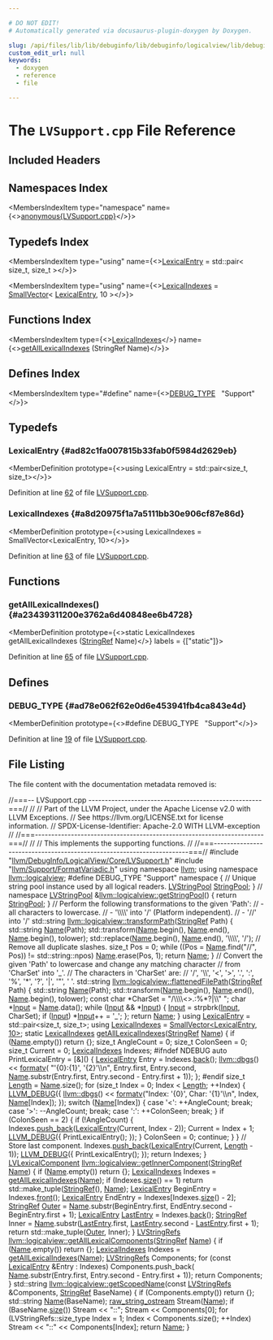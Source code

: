 ```yaml
---

# DO NOT EDIT!
# Automatically generated via docusaurus-plugin-doxygen by Doxygen.

slug: /api/files/lib/lib/debuginfo/lib/debuginfo/logicalview/lib/debuginfo/logicalview/core/lvsupport-cpp
custom_edit_url: null
keywords:
  - doxygen
  - reference
  - file

---
```





# The `LVSupport.cpp` File Reference

<DoxygenPage pluginConfig={pluginConfig}>



## Included Headers

<IncludesList>
<IncludesListItem
  filePath="llvm/DebugInfo/LogicalView/Core/LVSupport.h"
  permalink="/docs/api/files/include/include/llvm/include/llvm/debuginfo/include/llvm/debuginfo/logicalview/include/llvm/debuginfo/logicalview/core/lvsupport-h"
  isLocal="true" />
<IncludesListItem
  filePath="llvm/Support/FormatVariadic.h"
  permalink="/docs/api/files/include/include/llvm/include/llvm/support/formatvariadic-h"
  isLocal="true" />
</IncludesList>

## Namespaces Index

<MembersIndex>

<MembersIndexItem
  type="namespace"
  name={<><a href="/docs/api/namespaces/anonymous-lvsupport-cpp-">anonymous&#123;LVSupport.cpp&#125;</a></>}>
</MembersIndexItem>

</MembersIndex>

## Typedefs Index

<MembersIndex>

<MembersIndexItem
  type="using"
  name={<><a href="#ad82c1fa007815b33fab0f5984d2629eb">LexicalEntry</a> = std::pair&lt; size&#95;t, size&#95;t &gt;</>}>
</MembersIndexItem>

<MembersIndexItem
  type="using"
  name={<><a href="#a8d20975f1a7a5111bb30e906cf87e86d">LexicalIndexes</a> = <a href="/docs/api/classes/llvm/smallvector">SmallVector</a>&lt; <a href="#ad82c1fa007815b33fab0f5984d2629eb">LexicalEntry</a>, 10 &gt;</>}>
</MembersIndexItem>

</MembersIndex>

## Functions Index

<MembersIndex>

<MembersIndexItem
  type={<><a href="#a8d20975f1a7a5111bb30e906cf87e86d">LexicalIndexes</a></>}
  name={<><a href="#a23439311200e3762a6d40848ee6b4728">getAllLexicalIndexes</a> (StringRef Name)</>}>
</MembersIndexItem>

</MembersIndex>

## Defines Index

<MembersIndex>

<MembersIndexItem
  type="#define"
  name={<><a href="#ad78e062f62e0d6e453941fb4ca843e4d">DEBUG&#95;TYPE</a>&nbsp;&nbsp;&nbsp;&quot;Support&quot;</>}>
</MembersIndexItem>

</MembersIndex>


<SectionDefinition>

## Typedefs

### LexicalEntry {#ad82c1fa007815b33fab0f5984d2629eb}

<MemberDefinition
  prototype={<>using LexicalEntry =  std::pair&lt;size&#95;t, size&#95;t&gt;</>}>

Definition at line <a href="#l00062">62</a> of file <a href="/docs/api/files/lib/lib/debuginfo/lib/debuginfo/logicalview/lib/debuginfo/logicalview/core/lvsupport-cpp">LVSupport.cpp</a>.
</MemberDefinition>

### LexicalIndexes {#a8d20975f1a7a5111bb30e906cf87e86d}

<MemberDefinition
  prototype={<>using LexicalIndexes =  SmallVector&lt;LexicalEntry, 10&gt;</>}>

Definition at line <a href="#l00063">63</a> of file <a href="/docs/api/files/lib/lib/debuginfo/lib/debuginfo/logicalview/lib/debuginfo/logicalview/core/lvsupport-cpp">LVSupport.cpp</a>.
</MemberDefinition>

</SectionDefinition>

<SectionDefinition>

## Functions

### getAllLexicalIndexes() {#a23439311200e3762a6d40848ee6b4728}

<MemberDefinition
  prototype={<>static LexicalIndexes getAllLexicalIndexes (<a href="/docs/api/classes/llvm/stringref">StringRef</a> Name)</>}
  labels = {["static"]}>

Definition at line <a href="#l00065">65</a> of file <a href="/docs/api/files/lib/lib/debuginfo/lib/debuginfo/logicalview/lib/debuginfo/logicalview/core/lvsupport-cpp">LVSupport.cpp</a>.
</MemberDefinition>

</SectionDefinition>

<SectionDefinition>

## Defines

### DEBUG&#95;TYPE {#ad78e062f62e0d6e453941fb4ca843e4d}

<MemberDefinition
  prototype={<>#define DEBUG&#95;TYPE&nbsp;&nbsp;&nbsp;&quot;Support&quot;</>}>

Definition at line <a href="#l00019">19</a> of file <a href="/docs/api/files/lib/lib/debuginfo/lib/debuginfo/logicalview/lib/debuginfo/logicalview/core/lvsupport-cpp">LVSupport.cpp</a>.
</MemberDefinition>

</SectionDefinition>

## File Listing

The file content with the documentation metadata removed is:

<ProgramListing>

<Link id="l00001" /><CodeLine lineNumber="1"><Highlight kind="comment">//===-- LVSupport.cpp -----------------------------------------------------===//</Highlight><Highlight kind="normal"></Highlight></CodeLine>
<Link id="l00002" /><CodeLine lineNumber="2"><Highlight kind="normal"></Highlight><Highlight kind="comment">//</Highlight><Highlight kind="normal"></Highlight></CodeLine>
<Link id="l00003" /><CodeLine lineNumber="3"><Highlight kind="normal"></Highlight><Highlight kind="comment">// Part of the LLVM Project, under the Apache License v2.0 with LLVM Exceptions.</Highlight><Highlight kind="normal"></Highlight></CodeLine>
<Link id="l00004" /><CodeLine lineNumber="4"><Highlight kind="normal"></Highlight><Highlight kind="comment">// See https://llvm.org/LICENSE.txt for license information.</Highlight><Highlight kind="normal"></Highlight></CodeLine>
<Link id="l00005" /><CodeLine lineNumber="5"><Highlight kind="normal"></Highlight><Highlight kind="comment">// SPDX-License-Identifier: Apache-2.0 WITH LLVM-exception</Highlight><Highlight kind="normal"></Highlight></CodeLine>
<Link id="l00006" /><CodeLine lineNumber="6"><Highlight kind="normal"></Highlight><Highlight kind="comment">//</Highlight><Highlight kind="normal"></Highlight></CodeLine>
<Link id="l00007" /><CodeLine lineNumber="7"><Highlight kind="normal"></Highlight><Highlight kind="comment">//===----------------------------------------------------------------------===//</Highlight><Highlight kind="normal"></Highlight></CodeLine>
<Link id="l00008" /><CodeLine lineNumber="8"><Highlight kind="normal"></Highlight><Highlight kind="comment">//</Highlight><Highlight kind="normal"></Highlight></CodeLine>
<Link id="l00009" /><CodeLine lineNumber="9"><Highlight kind="normal"></Highlight><Highlight kind="comment">// This implements the supporting functions.</Highlight><Highlight kind="normal"></Highlight></CodeLine>
<Link id="l00010" /><CodeLine lineNumber="10"><Highlight kind="normal"></Highlight><Highlight kind="comment">//</Highlight><Highlight kind="normal"></Highlight></CodeLine>
<Link id="l00011" /><CodeLine lineNumber="11"><Highlight kind="normal"></Highlight><Highlight kind="comment">//===----------------------------------------------------------------------===//</Highlight><Highlight kind="normal"></Highlight></CodeLine>
<Link id="l00012" /><CodeLine lineNumber="12"><Highlight kind="normal"></Highlight></CodeLine>
<Link id="l00013" /><CodeLine lineNumber="13"><Highlight kind="normal"></Highlight><Highlight kind="preprocessor">#include &quot;<a href="/docs/api/files/include/include/llvm/include/llvm/debuginfo/include/llvm/debuginfo/logicalview/include/llvm/debuginfo/logicalview/core/lvsupport-h">llvm/DebugInfo/LogicalView/Core/LVSupport.h</a>&quot;</Highlight><Highlight kind="normal"></Highlight></CodeLine>
<Link id="l00014" /><CodeLine lineNumber="14"><Highlight kind="normal"></Highlight><Highlight kind="preprocessor">#include &quot;<a href="/docs/api/files/include/include/llvm/include/llvm/support/formatvariadic-h">llvm/Support/FormatVariadic.h</a>&quot;</Highlight><Highlight kind="normal"></Highlight></CodeLine>
<Link id="l00015" /><CodeLine lineNumber="15"><Highlight kind="normal"></Highlight></CodeLine>
<Link id="l00016" /><CodeLine lineNumber="16"><Highlight kind="normal"></Highlight><Highlight kind="keyword">using namespace </Highlight><Highlight kind="normal"><a href="/docs/api/namespaces/llvm">llvm</a>;</Highlight></CodeLine>
<Link id="l00017" /><CodeLine lineNumber="17"><Highlight kind="normal"></Highlight><Highlight kind="keyword">using namespace </Highlight><Highlight kind="normal"><a href="/docs/api/namespaces/llvm/logicalview">llvm::logicalview</a>;</Highlight></CodeLine>
<Link id="l00018" /><CodeLine lineNumber="18"><Highlight kind="normal"></Highlight></CodeLine>
<Link id="l00019" /><CodeLine lineNumber="19" lineLink="#ad78e062f62e0d6e453941fb4ca843e4d"><Highlight kind="normal"></Highlight><Highlight kind="preprocessor">#define DEBUG&#95;TYPE &quot;Support&quot;</Highlight><Highlight kind="normal"></Highlight></CodeLine>
<Link id="l00020" /><CodeLine lineNumber="20"><Highlight kind="normal"></Highlight></CodeLine>
<Link id="l00021" /><CodeLine lineNumber="21" lineLink="/docs/api/namespaces/anonymous-lvsupport-cpp-"><Highlight kind="normal"></Highlight><Highlight kind="keyword">namespace </Highlight><Highlight kind="normal">&#123;</Highlight></CodeLine>
<Link id="l00022" /><CodeLine lineNumber="22"><Highlight kind="normal"></Highlight><Highlight kind="comment">// Unique string pool instance used by all logical readers.</Highlight><Highlight kind="normal"></Highlight></CodeLine>
<Link id="l00023" /><CodeLine lineNumber="23" lineLink="/docs/api/namespaces/anonymous-lvsupport-cpp-/#a1a59954d42b2bf2271f88d6e0c998617"><Highlight kind="normal"><a href="/docs/api/classes/llvm/logicalview/lvstringpool">LVStringPool</a> <a href="/docs/api/namespaces/anonymous-lvsupport-cpp-/#a1a59954d42b2bf2271f88d6e0c998617">StringPool</a>;</Highlight></CodeLine>
<Link id="l00024" /><CodeLine lineNumber="24"><Highlight kind="normal">&#125; </Highlight><Highlight kind="comment">// namespace</Highlight><Highlight kind="normal"></Highlight></CodeLine>
<Link id="l00025" /><CodeLine lineNumber="25" lineLink="/docs/api/namespaces/llvm/logicalview/#a2d535f55e8a9a6be8ab21dd266f01931"><Highlight kind="normal"><a href="/docs/api/classes/llvm/logicalview/lvstringpool">LVStringPool</a> &amp;<a href="/docs/api/namespaces/llvm/logicalview/#a2d535f55e8a9a6be8ab21dd266f01931">llvm::logicalview::getStringPool</a>() &#123; </Highlight><Highlight kind="keywordflow">return</Highlight><Highlight kind="normal"> <a href="/docs/api/classes/llvm/dwarf-linker/stringpool">StringPool</a>; &#125;</Highlight></CodeLine>
<Link id="l00026" /><CodeLine lineNumber="26"><Highlight kind="normal"></Highlight></CodeLine>
<Link id="l00027" /><CodeLine lineNumber="27"><Highlight kind="normal"></Highlight><Highlight kind="comment">// Perform the following transformations to the given &#39;Path&#39;:</Highlight><Highlight kind="normal"></Highlight></CodeLine>
<Link id="l00028" /><CodeLine lineNumber="28"><Highlight kind="normal"></Highlight><Highlight kind="comment">// - all characters to lowercase.</Highlight><Highlight kind="normal"></Highlight></CodeLine>
<Link id="l00029" /><CodeLine lineNumber="29"><Highlight kind="normal"></Highlight><Highlight kind="comment">// - &#39;\\\\&#39; into &#39;/&#39; (Platform independent).</Highlight><Highlight kind="normal"></Highlight></CodeLine>
<Link id="l00030" /><CodeLine lineNumber="30"><Highlight kind="normal"></Highlight><Highlight kind="comment">// - &#39;//&#39; into &#39;/&#39;</Highlight><Highlight kind="normal"></Highlight></CodeLine>
<Link id="l00031" /><CodeLine lineNumber="31" lineLink="/docs/api/namespaces/llvm/logicalview/#a925491368f86809733afde389b3f9c5a"><Highlight kind="normal">std::string <a href="/docs/api/namespaces/llvm/logicalview/#a925491368f86809733afde389b3f9c5a">llvm::logicalview::transformPath</a>(<a href="/docs/api/classes/llvm/stringref">StringRef</a> Path) &#123;</Highlight></CodeLine>
<Link id="l00032" /><CodeLine lineNumber="32"><Highlight kind="normal">  std::string <a href="/docs/api/namespaces/llvm/logicalview/#af64c789b30b79a5f18889270bccef27ea49ee3087348e8d44e1feda1917443987">Name</a>(Path);</Highlight></CodeLine>
<Link id="l00033" /><CodeLine lineNumber="33"><Highlight kind="normal">  std::transform(<a href="/docs/api/namespaces/llvm/logicalview/#af64c789b30b79a5f18889270bccef27ea49ee3087348e8d44e1feda1917443987">Name</a>.begin(), <a href="/docs/api/namespaces/llvm/logicalview/#af64c789b30b79a5f18889270bccef27ea49ee3087348e8d44e1feda1917443987">Name</a>.end(), <a href="/docs/api/namespaces/llvm/logicalview/#af64c789b30b79a5f18889270bccef27ea49ee3087348e8d44e1feda1917443987">Name</a>.begin(), tolower);</Highlight></CodeLine>
<Link id="l00034" /><CodeLine lineNumber="34"><Highlight kind="normal">  std::replace(<a href="/docs/api/namespaces/llvm/logicalview/#af64c789b30b79a5f18889270bccef27ea49ee3087348e8d44e1feda1917443987">Name</a>.begin(), <a href="/docs/api/namespaces/llvm/logicalview/#af64c789b30b79a5f18889270bccef27ea49ee3087348e8d44e1feda1917443987">Name</a>.end(), </Highlight><Highlight kind="charliteral">&#39;\\\\&#39;</Highlight><Highlight kind="normal">, </Highlight><Highlight kind="charliteral">&#39;/&#39;</Highlight><Highlight kind="normal">);</Highlight></CodeLine>
<Link id="l00035" /><CodeLine lineNumber="35"><Highlight kind="normal"></Highlight></CodeLine>
<Link id="l00036" /><CodeLine lineNumber="36"><Highlight kind="normal">  </Highlight><Highlight kind="comment">// Remove all duplicate slashes.</Highlight><Highlight kind="normal"></Highlight></CodeLine>
<Link id="l00037" /><CodeLine lineNumber="37"><Highlight kind="normal">  </Highlight><Highlight kind="keywordtype">size&#95;t</Highlight><Highlight kind="normal"> Pos = 0;</Highlight></CodeLine>
<Link id="l00038" /><CodeLine lineNumber="38"><Highlight kind="normal">  </Highlight><Highlight kind="keywordflow">while</Highlight><Highlight kind="normal"> ((Pos = <a href="/docs/api/namespaces/llvm/logicalview/#af64c789b30b79a5f18889270bccef27ea49ee3087348e8d44e1feda1917443987">Name</a>.find(</Highlight><Highlight kind="stringliteral">&quot;//&quot;</Highlight><Highlight kind="normal">, Pos)) != std::string::npos)</Highlight></CodeLine>
<Link id="l00039" /><CodeLine lineNumber="39"><Highlight kind="normal">    <a href="/docs/api/namespaces/llvm/logicalview/#af64c789b30b79a5f18889270bccef27ea49ee3087348e8d44e1feda1917443987">Name</a>.erase(Pos, 1);</Highlight></CodeLine>
<Link id="l00040" /><CodeLine lineNumber="40"><Highlight kind="normal"></Highlight></CodeLine>
<Link id="l00041" /><CodeLine lineNumber="41"><Highlight kind="normal">  </Highlight><Highlight kind="keywordflow">return</Highlight><Highlight kind="normal"> <a href="/docs/api/namespaces/llvm/logicalview/#af64c789b30b79a5f18889270bccef27ea49ee3087348e8d44e1feda1917443987">Name</a>;</Highlight></CodeLine>
<Link id="l00042" /><CodeLine lineNumber="42"><Highlight kind="normal">&#125;</Highlight></CodeLine>
<Link id="l00043" /><CodeLine lineNumber="43"><Highlight kind="normal"></Highlight></CodeLine>
<Link id="l00044" /><CodeLine lineNumber="44"><Highlight kind="normal"></Highlight><Highlight kind="comment">// Convert the given &#39;Path&#39; to lowercase and change any matching character</Highlight><Highlight kind="normal"></Highlight></CodeLine>
<Link id="l00045" /><CodeLine lineNumber="45"><Highlight kind="normal"></Highlight><Highlight kind="comment">// from &#39;CharSet&#39; into &#39;&#95;&#39;.</Highlight><Highlight kind="normal"></Highlight></CodeLine>
<Link id="l00046" /><CodeLine lineNumber="46"><Highlight kind="normal"></Highlight><Highlight kind="comment">// The characters in &#39;CharSet&#39; are:</Highlight><Highlight kind="normal"></Highlight></CodeLine>
<Link id="l00047" /><CodeLine lineNumber="47"><Highlight kind="normal"></Highlight><Highlight kind="comment">//   &#39;/&#39;, &#39;\\&#39;, &#39;&lt;&#39;, &#39;&gt;&#39;, &#39;.&#39;, &#39;:&#39;, &#39;%&#39;, &#39;&#42;&#39;, &#39;?&#39;, &#39;|&#39;, &#39;&quot;&#39;, &#39; &#39;.</Highlight><Highlight kind="normal"></Highlight></CodeLine>
<Link id="l00048" /><CodeLine lineNumber="48" lineLink="/docs/api/namespaces/llvm/logicalview/#aafc21f0b9198d98fda4bfc5ecc94a94d"><Highlight kind="normal">std::string <a href="/docs/api/namespaces/llvm/logicalview/#aafc21f0b9198d98fda4bfc5ecc94a94d">llvm::logicalview::flattenedFilePath</a>(<a href="/docs/api/classes/llvm/stringref">StringRef</a> Path) &#123;</Highlight></CodeLine>
<Link id="l00049" /><CodeLine lineNumber="49"><Highlight kind="normal">  std::string <a href="/docs/api/namespaces/llvm/logicalview/#af64c789b30b79a5f18889270bccef27ea49ee3087348e8d44e1feda1917443987">Name</a>(Path);</Highlight></CodeLine>
<Link id="l00050" /><CodeLine lineNumber="50"><Highlight kind="normal">  std::transform(<a href="/docs/api/namespaces/llvm/logicalview/#af64c789b30b79a5f18889270bccef27ea49ee3087348e8d44e1feda1917443987">Name</a>.begin(), <a href="/docs/api/namespaces/llvm/logicalview/#af64c789b30b79a5f18889270bccef27ea49ee3087348e8d44e1feda1917443987">Name</a>.end(), <a href="/docs/api/namespaces/llvm/logicalview/#af64c789b30b79a5f18889270bccef27ea49ee3087348e8d44e1feda1917443987">Name</a>.begin(), tolower);</Highlight></CodeLine>
<Link id="l00051" /><CodeLine lineNumber="51"><Highlight kind="normal"></Highlight></CodeLine>
<Link id="l00052" /><CodeLine lineNumber="52"><Highlight kind="normal">  </Highlight><Highlight kind="keyword">const</Highlight><Highlight kind="normal"> </Highlight><Highlight kind="keywordtype">char</Highlight><Highlight kind="normal"> &#42;CharSet = </Highlight><Highlight kind="stringliteral">&quot;/\\\\&lt;&gt;.:%&#42;?|\\&quot; &quot;</Highlight><Highlight kind="normal">;</Highlight></CodeLine>
<Link id="l00053" /><CodeLine lineNumber="53"><Highlight kind="normal">  </Highlight><Highlight kind="keywordtype">char</Highlight><Highlight kind="normal"> &#42;<a href="/docs/api/classes/input">Input</a> = <a href="/docs/api/namespaces/llvm/logicalview/#af64c789b30b79a5f18889270bccef27ea49ee3087348e8d44e1feda1917443987">Name</a>.data();</Highlight></CodeLine>
<Link id="l00054" /><CodeLine lineNumber="54"><Highlight kind="normal">  </Highlight><Highlight kind="keywordflow">while</Highlight><Highlight kind="normal"> (<a href="/docs/api/classes/input">Input</a> &amp;&amp; &#42;<a href="/docs/api/classes/input">Input</a>) &#123;</Highlight></CodeLine>
<Link id="l00055" /><CodeLine lineNumber="55"><Highlight kind="normal">    <a href="/docs/api/classes/input">Input</a> = strpbrk(<a href="/docs/api/classes/input">Input</a>, CharSet);</Highlight></CodeLine>
<Link id="l00056" /><CodeLine lineNumber="56"><Highlight kind="normal">    </Highlight><Highlight kind="keywordflow">if</Highlight><Highlight kind="normal"> (<a href="/docs/api/classes/input">Input</a>)</Highlight></CodeLine>
<Link id="l00057" /><CodeLine lineNumber="57"><Highlight kind="normal">      &#42;<a href="/docs/api/classes/input">Input</a>++ = </Highlight><Highlight kind="charliteral">&#39;&#95;&#39;</Highlight><Highlight kind="normal">;</Highlight></CodeLine>
<Link id="l00058" /><CodeLine lineNumber="58"><Highlight kind="normal">  &#125;;</Highlight></CodeLine>
<Link id="l00059" /><CodeLine lineNumber="59"><Highlight kind="normal">  </Highlight><Highlight kind="keywordflow">return</Highlight><Highlight kind="normal"> <a href="/docs/api/namespaces/llvm/logicalview/#af64c789b30b79a5f18889270bccef27ea49ee3087348e8d44e1feda1917443987">Name</a>;</Highlight></CodeLine>
<Link id="l00060" /><CodeLine lineNumber="60"><Highlight kind="normal">&#125;</Highlight></CodeLine>
<Link id="l00061" /><CodeLine lineNumber="61"><Highlight kind="normal"></Highlight></CodeLine>
<Link id="l00062" /><CodeLine lineNumber="62" lineLink="#ad82c1fa007815b33fab0f5984d2629eb"><Highlight kind="normal"></Highlight><Highlight kind="keyword">using </Highlight><Highlight kind="normal"><a href="#ad82c1fa007815b33fab0f5984d2629eb">LexicalEntry</a> = std::pair&lt;size&#95;t, size&#95;t&gt;;</Highlight></CodeLine>
<Link id="l00063" /><CodeLine lineNumber="63" lineLink="#a8d20975f1a7a5111bb30e906cf87e86d"><Highlight kind="normal"></Highlight><Highlight kind="keyword">using </Highlight><Highlight kind="normal"><a href="#a8d20975f1a7a5111bb30e906cf87e86d">LexicalIndexes</a> = <a href="/docs/api/classes/llvm/smallvector">SmallVector&lt;LexicalEntry, 10&gt;</a>;</Highlight></CodeLine>
<Link id="l00064" /><CodeLine lineNumber="64"><Highlight kind="normal"></Highlight></CodeLine>
<Link id="l00065" /><CodeLine lineNumber="65" lineLink="#a23439311200e3762a6d40848ee6b4728"><Highlight kind="normal"></Highlight><Highlight kind="keyword">static</Highlight><Highlight kind="normal"> <a href="#a8d20975f1a7a5111bb30e906cf87e86d">LexicalIndexes</a> <a href="#a23439311200e3762a6d40848ee6b4728">getAllLexicalIndexes</a>(<a href="/docs/api/classes/llvm/stringref">StringRef</a> <a href="/docs/api/namespaces/llvm/logicalview/#af64c789b30b79a5f18889270bccef27ea49ee3087348e8d44e1feda1917443987">Name</a>) &#123;</Highlight></CodeLine>
<Link id="l00066" /><CodeLine lineNumber="66"><Highlight kind="normal">  </Highlight><Highlight kind="keywordflow">if</Highlight><Highlight kind="normal"> (<a href="/docs/api/namespaces/llvm/logicalview/#af64c789b30b79a5f18889270bccef27ea49ee3087348e8d44e1feda1917443987">Name</a>.empty())</Highlight></CodeLine>
<Link id="l00067" /><CodeLine lineNumber="67"><Highlight kind="normal">    </Highlight><Highlight kind="keywordflow">return</Highlight><Highlight kind="normal"> &#123;&#125;;</Highlight></CodeLine>
<Link id="l00068" /><CodeLine lineNumber="68"><Highlight kind="normal"></Highlight></CodeLine>
<Link id="l00069" /><CodeLine lineNumber="69"><Highlight kind="normal">  </Highlight><Highlight kind="keywordtype">size&#95;t</Highlight><Highlight kind="normal"> AngleCount = 0;</Highlight></CodeLine>
<Link id="l00070" /><CodeLine lineNumber="70"><Highlight kind="normal">  </Highlight><Highlight kind="keywordtype">size&#95;t</Highlight><Highlight kind="normal"> ColonSeen = 0;</Highlight></CodeLine>
<Link id="l00071" /><CodeLine lineNumber="71"><Highlight kind="normal">  </Highlight><Highlight kind="keywordtype">size&#95;t</Highlight><Highlight kind="normal"> Current = 0;</Highlight></CodeLine>
<Link id="l00072" /><CodeLine lineNumber="72"><Highlight kind="normal"></Highlight></CodeLine>
<Link id="l00073" /><CodeLine lineNumber="73"><Highlight kind="normal">  <a href="#a8d20975f1a7a5111bb30e906cf87e86d">LexicalIndexes</a> Indexes;</Highlight></CodeLine>
<Link id="l00074" /><CodeLine lineNumber="74"><Highlight kind="normal"></Highlight></CodeLine>
<Link id="l00075" /><CodeLine lineNumber="75"><Highlight kind="normal"></Highlight><Highlight kind="preprocessor">#ifndef NDEBUG</Highlight><Highlight kind="normal"></Highlight></CodeLine>
<Link id="l00076" /><CodeLine lineNumber="76"><Highlight kind="normal">  </Highlight><Highlight kind="keyword">auto</Highlight><Highlight kind="normal"> PrintLexicalEntry = &#91;&amp;&#93;() &#123;</Highlight></CodeLine>
<Link id="l00077" /><CodeLine lineNumber="77"><Highlight kind="normal">    <a href="#ad82c1fa007815b33fab0f5984d2629eb">LexicalEntry</a> Entry = Indexes.<a href="/docs/api/classes/llvm/smallvectortemplatecommon/#acd9e771a3296c6b24146955754620557">back</a>();</Highlight></CodeLine>
<Link id="l00078" /><CodeLine lineNumber="78"><Highlight kind="normal">    <a href="/docs/api/namespaces/llvm/#a7c46c742c31be54870e2038048e6b391">llvm::dbgs</a>() &lt;&lt; <a href="/docs/api/namespaces/llvm/#a653cce37b80c03eebe7a00520a8eabb6">formatv</a>(</Highlight></CodeLine>
<Link id="l00079" /><CodeLine lineNumber="79"><Highlight kind="normal">        </Highlight><Highlight kind="stringliteral">&quot;&#39;&#123;0&#125;:&#123;1&#125;&#39;, &#39;&#123;2&#125;&#39;\\n&quot;</Highlight><Highlight kind="normal">, Entry.first, Entry.second,</Highlight></CodeLine>
<Link id="l00080" /><CodeLine lineNumber="80"><Highlight kind="normal">        <a href="/docs/api/namespaces/llvm/logicalview/#af64c789b30b79a5f18889270bccef27ea49ee3087348e8d44e1feda1917443987">Name</a>.substr(Entry.first, Entry.second - Entry.first + 1));</Highlight></CodeLine>
<Link id="l00081" /><CodeLine lineNumber="81"><Highlight kind="normal">  &#125;;</Highlight></CodeLine>
<Link id="l00082" /><CodeLine lineNumber="82"><Highlight kind="normal"></Highlight><Highlight kind="preprocessor">#endif</Highlight><Highlight kind="normal"></Highlight></CodeLine>
<Link id="l00083" /><CodeLine lineNumber="83"><Highlight kind="normal"></Highlight></CodeLine>
<Link id="l00084" /><CodeLine lineNumber="84"><Highlight kind="normal">  </Highlight><Highlight kind="keywordtype">size&#95;t</Highlight><Highlight kind="normal"> <a href="/docs/api/namespaces/llvm/#a05f5b9a11bdcc5feba62899f95dcf878af6d9f1c7b49b7601fae6a545002a6763">Length</a> = <a href="/docs/api/namespaces/llvm/logicalview/#af64c789b30b79a5f18889270bccef27ea49ee3087348e8d44e1feda1917443987">Name</a>.size();</Highlight></CodeLine>
<Link id="l00085" /><CodeLine lineNumber="85"><Highlight kind="normal">  </Highlight><Highlight kind="keywordflow">for</Highlight><Highlight kind="normal"> (</Highlight><Highlight kind="keywordtype">size&#95;t</Highlight><Highlight kind="normal"> Index = 0; Index &lt; <a href="/docs/api/namespaces/llvm/#a05f5b9a11bdcc5feba62899f95dcf878af6d9f1c7b49b7601fae6a545002a6763">Length</a>; ++Index) &#123;</Highlight></CodeLine>
<Link id="l00086" /><CodeLine lineNumber="86"><Highlight kind="normal">    <a href="/docs/api/files/include/include/llvm/include/llvm/support/debug-h/#a196897517069dda1bdb549e24468f7d7">LLVM&#95;DEBUG</a>(&#123;</Highlight></CodeLine>
<Link id="l00087" /><CodeLine lineNumber="87"><Highlight kind="normal">      <a href="/docs/api/namespaces/llvm/#a7c46c742c31be54870e2038048e6b391">llvm::dbgs</a>() &lt;&lt; <a href="/docs/api/namespaces/llvm/#a653cce37b80c03eebe7a00520a8eabb6">formatv</a>(</Highlight><Highlight kind="stringliteral">&quot;Index: &#39;&#123;0&#125;&#39;, Char: &#39;&#123;1&#125;&#39;\\n&quot;</Highlight><Highlight kind="normal">, Index,</Highlight></CodeLine>
<Link id="l00088" /><CodeLine lineNumber="88"><Highlight kind="normal">                              <a href="/docs/api/namespaces/llvm/logicalview/#af64c789b30b79a5f18889270bccef27ea49ee3087348e8d44e1feda1917443987">Name</a>&#91;Index&#93;);</Highlight></CodeLine>
<Link id="l00089" /><CodeLine lineNumber="89"><Highlight kind="normal">    &#125;);</Highlight></CodeLine>
<Link id="l00090" /><CodeLine lineNumber="90"><Highlight kind="normal">    </Highlight><Highlight kind="keywordflow">switch</Highlight><Highlight kind="normal"> (<a href="/docs/api/namespaces/llvm/logicalview/#af64c789b30b79a5f18889270bccef27ea49ee3087348e8d44e1feda1917443987">Name</a>&#91;Index&#93;) &#123;</Highlight></CodeLine>
<Link id="l00091" /><CodeLine lineNumber="91"><Highlight kind="normal">    </Highlight><Highlight kind="keywordflow">case</Highlight><Highlight kind="normal"> </Highlight><Highlight kind="charliteral">&#39;&lt;&#39;</Highlight><Highlight kind="normal">:</Highlight></CodeLine>
<Link id="l00092" /><CodeLine lineNumber="92"><Highlight kind="normal">      ++AngleCount;</Highlight></CodeLine>
<Link id="l00093" /><CodeLine lineNumber="93"><Highlight kind="normal">      </Highlight><Highlight kind="keywordflow">break</Highlight><Highlight kind="normal">;</Highlight></CodeLine>
<Link id="l00094" /><CodeLine lineNumber="94"><Highlight kind="normal">    </Highlight><Highlight kind="keywordflow">case</Highlight><Highlight kind="normal"> </Highlight><Highlight kind="charliteral">&#39;&gt;&#39;</Highlight><Highlight kind="normal">:</Highlight></CodeLine>
<Link id="l00095" /><CodeLine lineNumber="95"><Highlight kind="normal">      --AngleCount;</Highlight></CodeLine>
<Link id="l00096" /><CodeLine lineNumber="96"><Highlight kind="normal">      </Highlight><Highlight kind="keywordflow">break</Highlight><Highlight kind="normal">;</Highlight></CodeLine>
<Link id="l00097" /><CodeLine lineNumber="97"><Highlight kind="normal">    </Highlight><Highlight kind="keywordflow">case</Highlight><Highlight kind="normal"> </Highlight><Highlight kind="charliteral">&#39;:&#39;</Highlight><Highlight kind="normal">:</Highlight></CodeLine>
<Link id="l00098" /><CodeLine lineNumber="98"><Highlight kind="normal">      ++ColonSeen;</Highlight></CodeLine>
<Link id="l00099" /><CodeLine lineNumber="99"><Highlight kind="normal">      </Highlight><Highlight kind="keywordflow">break</Highlight><Highlight kind="normal">;</Highlight></CodeLine>
<Link id="l00100" /><CodeLine lineNumber="100"><Highlight kind="normal">    &#125;</Highlight></CodeLine>
<Link id="l00101" /><CodeLine lineNumber="101"><Highlight kind="normal">    </Highlight><Highlight kind="keywordflow">if</Highlight><Highlight kind="normal"> (ColonSeen == 2) &#123;</Highlight></CodeLine>
<Link id="l00102" /><CodeLine lineNumber="102"><Highlight kind="normal">      </Highlight><Highlight kind="keywordflow">if</Highlight><Highlight kind="normal"> (!AngleCount) &#123;</Highlight></CodeLine>
<Link id="l00103" /><CodeLine lineNumber="103"><Highlight kind="normal">        Indexes.<a href="/docs/api/classes/llvm/smallvectortemplatebase/#af42bfbc067df27c19ee2fc859df58799">push&#95;back</a>(<a href="#ad82c1fa007815b33fab0f5984d2629eb">LexicalEntry</a>(Current, Index - 2));</Highlight></CodeLine>
<Link id="l00104" /><CodeLine lineNumber="104"><Highlight kind="normal">        Current = Index + 1;</Highlight></CodeLine>
<Link id="l00105" /><CodeLine lineNumber="105"><Highlight kind="normal">        <a href="/docs/api/files/include/include/llvm/include/llvm/support/debug-h/#a196897517069dda1bdb549e24468f7d7">LLVM&#95;DEBUG</a>(&#123; PrintLexicalEntry(); &#125;);</Highlight></CodeLine>
<Link id="l00106" /><CodeLine lineNumber="106"><Highlight kind="normal">      &#125;</Highlight></CodeLine>
<Link id="l00107" /><CodeLine lineNumber="107"><Highlight kind="normal">      ColonSeen = 0;</Highlight></CodeLine>
<Link id="l00108" /><CodeLine lineNumber="108"><Highlight kind="normal">      </Highlight><Highlight kind="keywordflow">continue</Highlight><Highlight kind="normal">;</Highlight></CodeLine>
<Link id="l00109" /><CodeLine lineNumber="109"><Highlight kind="normal">    &#125;</Highlight></CodeLine>
<Link id="l00110" /><CodeLine lineNumber="110"><Highlight kind="normal">  &#125;</Highlight></CodeLine>
<Link id="l00111" /><CodeLine lineNumber="111"><Highlight kind="normal"></Highlight></CodeLine>
<Link id="l00112" /><CodeLine lineNumber="112"><Highlight kind="normal">  </Highlight><Highlight kind="comment">// Store last component.</Highlight><Highlight kind="normal"></Highlight></CodeLine>
<Link id="l00113" /><CodeLine lineNumber="113"><Highlight kind="normal">  Indexes.<a href="/docs/api/classes/llvm/smallvectortemplatebase/#af42bfbc067df27c19ee2fc859df58799">push&#95;back</a>(<a href="#ad82c1fa007815b33fab0f5984d2629eb">LexicalEntry</a>(Current, <a href="/docs/api/namespaces/llvm/#a05f5b9a11bdcc5feba62899f95dcf878af6d9f1c7b49b7601fae6a545002a6763">Length</a> - 1));</Highlight></CodeLine>
<Link id="l00114" /><CodeLine lineNumber="114"><Highlight kind="normal">  <a href="/docs/api/files/include/include/llvm/include/llvm/support/debug-h/#a196897517069dda1bdb549e24468f7d7">LLVM&#95;DEBUG</a>(&#123; PrintLexicalEntry(); &#125;);</Highlight></CodeLine>
<Link id="l00115" /><CodeLine lineNumber="115"><Highlight kind="normal">  </Highlight><Highlight kind="keywordflow">return</Highlight><Highlight kind="normal"> Indexes;</Highlight></CodeLine>
<Link id="l00116" /><CodeLine lineNumber="116"><Highlight kind="normal">&#125;</Highlight></CodeLine>
<Link id="l00117" /><CodeLine lineNumber="117"><Highlight kind="normal"></Highlight></CodeLine>
<Link id="l00118" /><CodeLine lineNumber="118" lineLink="/docs/api/namespaces/llvm/logicalview/#a957f4d1425cced530d8488b4bbeaa425"><Highlight kind="normal"><a href="/docs/api/namespaces/llvm/logicalview/#a983b9bb15dab25ad34a922886f02687e">LVLexicalComponent</a> <a href="/docs/api/namespaces/llvm/logicalview/#a957f4d1425cced530d8488b4bbeaa425">llvm::logicalview::getInnerComponent</a>(<a href="/docs/api/classes/llvm/stringref">StringRef</a> <a href="/docs/api/namespaces/llvm/logicalview/#af64c789b30b79a5f18889270bccef27ea49ee3087348e8d44e1feda1917443987">Name</a>) &#123;</Highlight></CodeLine>
<Link id="l00119" /><CodeLine lineNumber="119"><Highlight kind="normal">  </Highlight><Highlight kind="keywordflow">if</Highlight><Highlight kind="normal"> (<a href="/docs/api/namespaces/llvm/logicalview/#af64c789b30b79a5f18889270bccef27ea49ee3087348e8d44e1feda1917443987">Name</a>.empty())</Highlight></CodeLine>
<Link id="l00120" /><CodeLine lineNumber="120"><Highlight kind="normal">    </Highlight><Highlight kind="keywordflow">return</Highlight><Highlight kind="normal"> &#123;&#125;;</Highlight></CodeLine>
<Link id="l00121" /><CodeLine lineNumber="121"><Highlight kind="normal"></Highlight></CodeLine>
<Link id="l00122" /><CodeLine lineNumber="122"><Highlight kind="normal">  <a href="#a8d20975f1a7a5111bb30e906cf87e86d">LexicalIndexes</a> Indexes = <a href="#a23439311200e3762a6d40848ee6b4728">getAllLexicalIndexes</a>(<a href="/docs/api/namespaces/llvm/logicalview/#af64c789b30b79a5f18889270bccef27ea49ee3087348e8d44e1feda1917443987">Name</a>);</Highlight></CodeLine>
<Link id="l00123" /><CodeLine lineNumber="123"><Highlight kind="normal">  </Highlight><Highlight kind="keywordflow">if</Highlight><Highlight kind="normal"> (Indexes.<a href="/docs/api/classes/llvm/smallvectortemplatecommon/#a1c479a8c434377c2b8cb056bdfdfc201">size</a>() == 1)</Highlight></CodeLine>
<Link id="l00124" /><CodeLine lineNumber="124"><Highlight kind="normal">    </Highlight><Highlight kind="keywordflow">return</Highlight><Highlight kind="normal"> std::make&#95;tuple(<a href="/docs/api/classes/llvm/stringref">StringRef</a>(), <a href="/docs/api/namespaces/llvm/logicalview/#af64c789b30b79a5f18889270bccef27ea49ee3087348e8d44e1feda1917443987">Name</a>);</Highlight></CodeLine>
<Link id="l00125" /><CodeLine lineNumber="125"><Highlight kind="normal"></Highlight></CodeLine>
<Link id="l00126" /><CodeLine lineNumber="126"><Highlight kind="normal">  <a href="#ad82c1fa007815b33fab0f5984d2629eb">LexicalEntry</a> BeginEntry = Indexes.<a href="/docs/api/classes/llvm/smallvectortemplatecommon/#a58dc840fc84420b7f0b773794b8101c1">front</a>();</Highlight></CodeLine>
<Link id="l00127" /><CodeLine lineNumber="127"><Highlight kind="normal">  <a href="#ad82c1fa007815b33fab0f5984d2629eb">LexicalEntry</a> EndEntry = Indexes&#91;Indexes.<a href="/docs/api/classes/llvm/smallvectortemplatecommon/#a1c479a8c434377c2b8cb056bdfdfc201">size</a>() - 2&#93;;</Highlight></CodeLine>
<Link id="l00128" /><CodeLine lineNumber="128"><Highlight kind="normal">  <a href="/docs/api/classes/llvm/stringref">StringRef</a> <a href="/docs/api/namespaces/llvm/codeview/#a7c84cffd04a037f3e087b309bf176929ae6e36dccbeaf26fca4a6813bf2e83a28">Outer</a> =</Highlight></CodeLine>
<Link id="l00129" /><CodeLine lineNumber="129"><Highlight kind="normal">      <a href="/docs/api/namespaces/llvm/logicalview/#af64c789b30b79a5f18889270bccef27ea49ee3087348e8d44e1feda1917443987">Name</a>.substr(BeginEntry.first, EndEntry.second - BeginEntry.first + 1);</Highlight></CodeLine>
<Link id="l00130" /><CodeLine lineNumber="130"><Highlight kind="normal"></Highlight></CodeLine>
<Link id="l00131" /><CodeLine lineNumber="131"><Highlight kind="normal">  <a href="#ad82c1fa007815b33fab0f5984d2629eb">LexicalEntry</a> <a href="/docs/api/namespaces/llvm/logicalview/#a67a0a9e98b6eba7815f33e0e25ab4a3daa8dd94192f46c5d6b627fa48d2232456">LastEntry</a> = Indexes.<a href="/docs/api/classes/llvm/smallvectortemplatecommon/#acd9e771a3296c6b24146955754620557">back</a>();</Highlight></CodeLine>
<Link id="l00132" /><CodeLine lineNumber="132"><Highlight kind="normal">  <a href="/docs/api/classes/llvm/stringref">StringRef</a> Inner =</Highlight></CodeLine>
<Link id="l00133" /><CodeLine lineNumber="133"><Highlight kind="normal">      <a href="/docs/api/namespaces/llvm/logicalview/#af64c789b30b79a5f18889270bccef27ea49ee3087348e8d44e1feda1917443987">Name</a>.substr(<a href="/docs/api/namespaces/llvm/logicalview/#a67a0a9e98b6eba7815f33e0e25ab4a3daa8dd94192f46c5d6b627fa48d2232456">LastEntry</a>.first, <a href="/docs/api/namespaces/llvm/logicalview/#a67a0a9e98b6eba7815f33e0e25ab4a3daa8dd94192f46c5d6b627fa48d2232456">LastEntry</a>.second - <a href="/docs/api/namespaces/llvm/logicalview/#a67a0a9e98b6eba7815f33e0e25ab4a3daa8dd94192f46c5d6b627fa48d2232456">LastEntry</a>.first + 1);</Highlight></CodeLine>
<Link id="l00134" /><CodeLine lineNumber="134"><Highlight kind="normal"></Highlight></CodeLine>
<Link id="l00135" /><CodeLine lineNumber="135"><Highlight kind="normal">  </Highlight><Highlight kind="keywordflow">return</Highlight><Highlight kind="normal"> std::make&#95;tuple(<a href="/docs/api/namespaces/llvm/codeview/#a7c84cffd04a037f3e087b309bf176929ae6e36dccbeaf26fca4a6813bf2e83a28">Outer</a>, Inner);</Highlight></CodeLine>
<Link id="l00136" /><CodeLine lineNumber="136"><Highlight kind="normal">&#125;</Highlight></CodeLine>
<Link id="l00137" /><CodeLine lineNumber="137"><Highlight kind="normal"></Highlight></CodeLine>
<Link id="l00138" /><CodeLine lineNumber="138" lineLink="/docs/api/namespaces/llvm/logicalview/#a843ed51b4c8d3c88a1d300a39a5e496b"><Highlight kind="normal"><a href="/docs/api/namespaces/llvm/logicalview/#a85a864352d7a982640a6dc2914f3bd98">LVStringRefs</a> <a href="/docs/api/namespaces/llvm/logicalview/#a843ed51b4c8d3c88a1d300a39a5e496b">llvm::logicalview::getAllLexicalComponents</a>(<a href="/docs/api/classes/llvm/stringref">StringRef</a> <a href="/docs/api/namespaces/llvm/logicalview/#af64c789b30b79a5f18889270bccef27ea49ee3087348e8d44e1feda1917443987">Name</a>) &#123;</Highlight></CodeLine>
<Link id="l00139" /><CodeLine lineNumber="139"><Highlight kind="normal">  </Highlight><Highlight kind="keywordflow">if</Highlight><Highlight kind="normal"> (<a href="/docs/api/namespaces/llvm/logicalview/#af64c789b30b79a5f18889270bccef27ea49ee3087348e8d44e1feda1917443987">Name</a>.empty())</Highlight></CodeLine>
<Link id="l00140" /><CodeLine lineNumber="140"><Highlight kind="normal">    </Highlight><Highlight kind="keywordflow">return</Highlight><Highlight kind="normal"> &#123;&#125;;</Highlight></CodeLine>
<Link id="l00141" /><CodeLine lineNumber="141"><Highlight kind="normal"></Highlight></CodeLine>
<Link id="l00142" /><CodeLine lineNumber="142"><Highlight kind="normal">  <a href="#a8d20975f1a7a5111bb30e906cf87e86d">LexicalIndexes</a> Indexes = <a href="#a23439311200e3762a6d40848ee6b4728">getAllLexicalIndexes</a>(<a href="/docs/api/namespaces/llvm/logicalview/#af64c789b30b79a5f18889270bccef27ea49ee3087348e8d44e1feda1917443987">Name</a>);</Highlight></CodeLine>
<Link id="l00143" /><CodeLine lineNumber="143"><Highlight kind="normal">  <a href="/docs/api/namespaces/llvm/logicalview/#a85a864352d7a982640a6dc2914f3bd98">LVStringRefs</a> Components;</Highlight></CodeLine>
<Link id="l00144" /><CodeLine lineNumber="144"><Highlight kind="normal">  </Highlight><Highlight kind="keywordflow">for</Highlight><Highlight kind="normal"> (</Highlight><Highlight kind="keyword">const</Highlight><Highlight kind="normal"> <a href="#ad82c1fa007815b33fab0f5984d2629eb">LexicalEntry</a> &amp;Entry : Indexes)</Highlight></CodeLine>
<Link id="l00145" /><CodeLine lineNumber="145"><Highlight kind="normal">    Components.push&#95;back(</Highlight></CodeLine>
<Link id="l00146" /><CodeLine lineNumber="146"><Highlight kind="normal">        <a href="/docs/api/namespaces/llvm/logicalview/#af64c789b30b79a5f18889270bccef27ea49ee3087348e8d44e1feda1917443987">Name</a>.substr(Entry.first, Entry.second - Entry.first + 1));</Highlight></CodeLine>
<Link id="l00147" /><CodeLine lineNumber="147"><Highlight kind="normal"></Highlight></CodeLine>
<Link id="l00148" /><CodeLine lineNumber="148"><Highlight kind="normal">  </Highlight><Highlight kind="keywordflow">return</Highlight><Highlight kind="normal"> Components;</Highlight></CodeLine>
<Link id="l00149" /><CodeLine lineNumber="149"><Highlight kind="normal">&#125;</Highlight></CodeLine>
<Link id="l00150" /><CodeLine lineNumber="150"><Highlight kind="normal"></Highlight></CodeLine>
<Link id="l00151" /><CodeLine lineNumber="151" lineLink="/docs/api/namespaces/llvm/logicalview/#ae97e9ff61c444a8de25aeee6c09ca4e8"><Highlight kind="normal">std::string <a href="/docs/api/namespaces/llvm/logicalview/#ae97e9ff61c444a8de25aeee6c09ca4e8">llvm::logicalview::getScopedName</a>(</Highlight><Highlight kind="keyword">const</Highlight><Highlight kind="normal"> <a href="/docs/api/namespaces/llvm/logicalview/#a85a864352d7a982640a6dc2914f3bd98">LVStringRefs</a> &amp;Components,</Highlight></CodeLine>
<Link id="l00152" /><CodeLine lineNumber="152"><Highlight kind="normal">                                             <a href="/docs/api/classes/llvm/stringref">StringRef</a> BaseName) &#123;</Highlight></CodeLine>
<Link id="l00153" /><CodeLine lineNumber="153"><Highlight kind="normal">  </Highlight><Highlight kind="keywordflow">if</Highlight><Highlight kind="normal"> (Components.empty())</Highlight></CodeLine>
<Link id="l00154" /><CodeLine lineNumber="154"><Highlight kind="normal">    </Highlight><Highlight kind="keywordflow">return</Highlight><Highlight kind="normal"> &#123;&#125;;</Highlight></CodeLine>
<Link id="l00155" /><CodeLine lineNumber="155"><Highlight kind="normal">  std::string <a href="/docs/api/namespaces/llvm/logicalview/#af64c789b30b79a5f18889270bccef27ea49ee3087348e8d44e1feda1917443987">Name</a>(BaseName);</Highlight></CodeLine>
<Link id="l00156" /><CodeLine lineNumber="156"><Highlight kind="normal">  <a href="/docs/api/classes/llvm/raw-string-ostream">raw&#95;string&#95;ostream</a> Stream(<a href="/docs/api/namespaces/llvm/logicalview/#af64c789b30b79a5f18889270bccef27ea49ee3087348e8d44e1feda1917443987">Name</a>);</Highlight></CodeLine>
<Link id="l00157" /><CodeLine lineNumber="157"><Highlight kind="normal">  </Highlight><Highlight kind="keywordflow">if</Highlight><Highlight kind="normal"> (BaseName.<a href="/docs/api/classes/llvm/stringref/#a5db9240c74644c67759dd0f901fc3c7d">size</a>())</Highlight></CodeLine>
<Link id="l00158" /><CodeLine lineNumber="158"><Highlight kind="normal">    Stream &lt;&lt; </Highlight><Highlight kind="stringliteral">&quot;::&quot;</Highlight><Highlight kind="normal">;</Highlight></CodeLine>
<Link id="l00159" /><CodeLine lineNumber="159"><Highlight kind="normal">  Stream &lt;&lt; Components&#91;0&#93;;</Highlight></CodeLine>
<Link id="l00160" /><CodeLine lineNumber="160"><Highlight kind="normal">  </Highlight><Highlight kind="keywordflow">for</Highlight><Highlight kind="normal"> (LVStringRefs::size&#95;type Index = 1; Index &lt; Components.size(); ++Index)</Highlight></CodeLine>
<Link id="l00161" /><CodeLine lineNumber="161"><Highlight kind="normal">    Stream &lt;&lt; </Highlight><Highlight kind="stringliteral">&quot;::&quot;</Highlight><Highlight kind="normal"> &lt;&lt; Components&#91;Index&#93;;</Highlight></CodeLine>
<Link id="l00162" /><CodeLine lineNumber="162"><Highlight kind="normal">  </Highlight><Highlight kind="keywordflow">return</Highlight><Highlight kind="normal"> <a href="/docs/api/namespaces/llvm/logicalview/#af64c789b30b79a5f18889270bccef27ea49ee3087348e8d44e1feda1917443987">Name</a>;</Highlight></CodeLine>
<Link id="l00163" /><CodeLine lineNumber="163"><Highlight kind="normal">&#125;</Highlight></CodeLine>

</ProgramListing>


</DoxygenPage>
